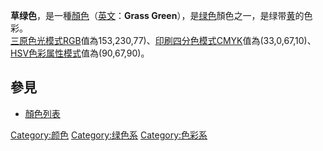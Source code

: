 
{{Infobox color
|title=草绿色
|textcolor=#000000
|mod=hex
|99E64D
}}
'''草绿色'''，是一種[[顏色|顏色]]（[[英文|英文]]：'''Grass Green'''），是[[绿色|绿色]]顏色之一，是绿带[[黄色|黄]]的色彩。<br>
[[三原色光模式|三原色光模式]][[RGB|RGB]]值為153,230,77)、[[印刷四分色模式|印刷四分色模式]][[CMYK|CMYK]]值為(33,0,67,10)、[[HSV色彩属性模式|HSV色彩属性模式]]值為(90,67,90)。

==參見==

*[[顏色列表|顏色列表]]

{{Shades_of_Green}}
{{Commons|Grass Green}}
{{Wiktionary|Grass Green}}

[[Category:颜色|Category:颜色]]
[[Category:绿色系|Category:绿色系]]
[[Category:色彩系|Category:色彩系]]